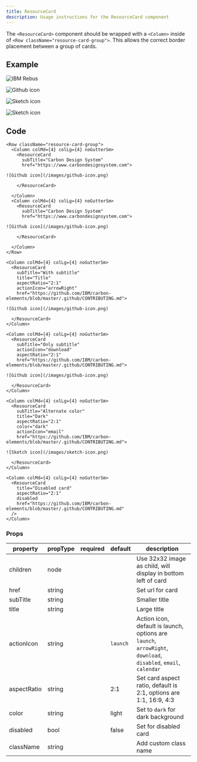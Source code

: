 ```yaml
---
title: ResourceCard
description: Usage instructions for the ResourceCard component
---
```


<PageDescription>

The `<ResourceCard>` component should be wrapped with a `<Column>` inside of
`<Row className="resource-card-group">`. This allows the correct border
placement between a group of cards.

</PageDescription>

## Example

<Row className="resource-card-group">
<Column colMd={4} colLg={4} noGutterSm>
    <ResourceCard
      subTitle="With subtitle"
      title="Title"
      aspectRatio="2:1"
      actionIcon="arrowRight"
      href="https://github.com/IBM/carbon-elements/blob/master/.github/CONTRIBUTING.md"
      >

![IBM Rebus](/images/rebus.svg)

  </ResourceCard>
</Column>
<Column colMd={4} colLg={4} noGutterSm>
    <ResourceCard
      subTitle="Only subtitle"
      actionIcon="download"
      aspectRatio="2:1"
      href="https://github.com/IBM/carbon-elements/blob/master/.github/CONTRIBUTING.md"
      >

![Github icon](/images/github-icon.png)

  </ResourceCard>
</Column>
<Column colMd={4} colLg={4} noGutterSm>
    <ResourceCard
      subTitle="Alternate color"
      title="Dark"
      aspectRatio="2:1"
      color="dark"
      actionIcon="email"
      href="https://github.com/IBM/carbon-elements/blob/master/.github/CONTRIBUTING.md"
      >

![Sketch icon](/images/sketch-icon.png)

  </ResourceCard>
</Column>
<Column colMd={4} colLg={4} noGutterSm>
    <ResourceCard
      title="Disabled card"
      aspectRatio="2:1"
      disabled
      href="https://github.com/IBM/carbon-elements/blob/master/.github/CONTRIBUTING.md"
      >

![Sketch icon](/images/sketch-icon.png)

  </ResourceCard>
</Column>
</Row>

## Code

<Title>Group</Title>

```mdx path=components/ResourceCard/ResourceCard.js src=https://github.com/carbon-design-system/gatsby-theme-carbon/tree/master/packages/gatsby-theme-carbon/src/components/ResourceCard
<Row className="resource-card-group">
  <Column colMd={4} colLg={4} noGutterSm>
    <ResourceCard
      subTitle="Carbon Design System"
      href="https://www.carbondesignsystem.com">

![Github icon](/images/github-icon.png)

    </ResourceCard>

  </Column>
  <Column colMd={4} colLg={4} noGutterSm>
    <ResourceCard
      subTitle="Carbon Design System"
      href="https://www.carbondesignsystem.com">

![Github icon](/images/github-icon.png)

    </ResourceCard>

  </Column>
</Row>
```

<Title>With title</Title>

```mdx path=components/ResourceCard/ResourceCard.js src=https://github.com/carbon-design-system/gatsby-theme-carbon/tree/master/packages/gatsby-theme-carbon/src/components/ResourceCard
<Column colMd={4} colLg={4} noGutterSm>
  <ResourceCard
    subTitle="With subtitle"
    title="Title"
    aspectRatio="2:1"
    actionIcon="arrowRight"
    href="https://github.com/IBM/carbon-elements/blob/master/.github/CONTRIBUTING.md">

![Github icon](/images/github-icon.png)

  </ResourceCard>
</Column>
```

<Title>Only subtitle</Title>

```mdx path=components/ResourceCard/ResourceCard.js src=https://github.com/carbon-design-system/gatsby-theme-carbon/tree/master/packages/gatsby-theme-carbon/src/components/ResourceCard
<Column colMd={4} colLg={4} noGutterSm>
  <ResourceCard
    subTitle="Only subtitle"
    actionIcon="download"
    aspectRatio="2:1"
    href="https://github.com/IBM/carbon-elements/blob/master/.github/CONTRIBUTING.md">

![Github icon](/images/github-icon.png)

  </ResourceCard>
</Column>
```

<Title>Dark</Title>

```mdx path=components/ResourceCard/ResourceCard.js src=https://github.com/carbon-design-system/gatsby-theme-carbon/tree/master/packages/gatsby-theme-carbon/src/components/ResourceCard
<Column colMd={4} colLg={4} noGutterSm>
  <ResourceCard
    subTitle="Alternate color"
    title="Dark"
    aspectRatio="2:1"
    color="dark"
    actionIcon="email"
    href="https://github.com/IBM/carbon-elements/blob/master/.github/CONTRIBUTING.md">

![Sketch icon](/images/sketch-icon.png)

  </ResourceCard>
</Column>
```

<Title>Disabled</Title>

```mdx path=components/ResourceCard/ResourceCard.js src=https://github.com/carbon-design-system/gatsby-theme-carbon/tree/master/packages/gatsby-theme-carbon/src/components/ResourceCard
<Column colMd={4} colLg={4} noGutterSm>
  <ResourceCard
    title="Disabled card"
    aspectRatio="2:1"
    disabled
    href="https://github.com/IBM/carbon-elements/blob/master/.github/CONTRIBUTING.md"
  />
</Column>
```

### Props

| property    | propType | required | default  | description                                                                                                     |
| ----------- | -------- | -------- | -------- | --------------------------------------------------------------------------------------------------------------- |
| children    | node     |          |          | Use 32x32 image as child, will display in bottom left of card                                                   |
| href        | string   |          |          | Set url for card                                                                                                |
| subTitle    | string   |          |          | Smaller title                                                                                                   |
| title       | string   |          |          | Large title                                                                                                     |
| actionIcon  | string   |          | `launch` | Action icon, default is launch, options are `launch`, `arrowRight`, `download`, `disabled`, `email`, `calendar` |
| aspectRatio | string   |          | 2:1      | Set card aspect ratio, default is 2:1, options are 1:1, 16:9, 4:3                                               |
| color       | string   |          | light    | Set to `dark` for dark background                                                                               |
| disabled    | bool     |          | false    | Set for disabled card                                                                                           |
| className   | string   |          |          | Add custom class name                                                                                           |
